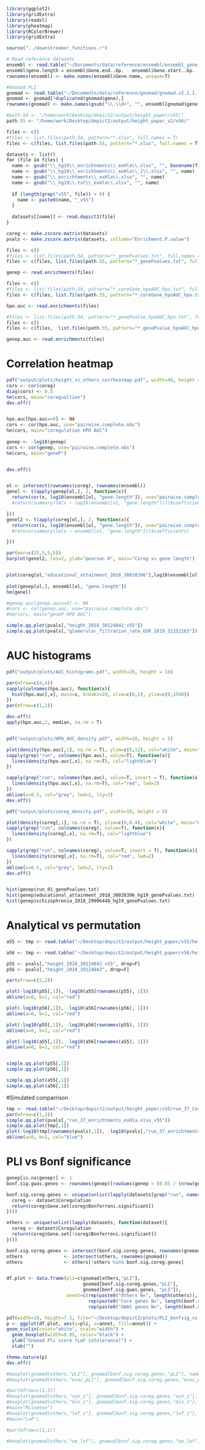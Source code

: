 ```r
library(ggplot2)
library(gridExtra)
library(readxl)
library(pheatmap)
library(RColorBrewer)
library(gridExtra)

source("../downstreamer_functions.r")

# Read reference datasets
ensembl <- read.table("~/Documents/data/reference/ensembl/ensembl_gene_position_b37_biotype.txt",sep="\t", header=T, row.names = 1, stringsAsFactors = F)
ensembl$gene.length = ensembl$Gene.end..bp. - ensembl$Gene.start..bp.
rownames(ensembl) <- make.names(ensembl$Gene.name, unique=T)

#Gnomad PLI
gnomad <- read.table("~/Documents/data/reference/gnomad/gnomad.v2.1.1.lof_metrics.by_gene.txt",sep="\t", header=T, stringsAsFactors = F)
gnomad <- gnomad[!duplicated(gnomad$gene),]
rownames(gnomad) <- make.names(gsub("\\.\\d+", "", ensembl[gnomad$gene, ]$Gene.stable.ID.version), unique=T)

#path.54 <- "/home/work/Desktop/depict2/output/height_paper/v55/"
path.55 <- "/home/work/Desktop/depict2/output/height_paper_v2/v56/"

files <- c()
#files <- list.files(path.54, pattern="*.xlsx", full.names = T)
files <- c(files, list.files(path.55, pattern="*.xlsx", full.names = T))

datasets <- list()
for (file in files) {
  name <- gsub("\\_hg19\\_enrichtments\\_exHla\\.xlsx", "", basename(file))
  name <- gsub("\\_hg19\\_enrichtments\\_exHla\\_1\\.xlsx", "", name)
  name <- gsub("\\_enrichtments\\_exHla\\.xlsx", "", name)
  name <- gsub("\\_hg19\\.txt\\_exHla\\.xlsx", "", name)
  
  if (length(grep("v55", file)) > 0) {
    name <- paste0(name, "_v55")
  }
  
  datasets[[name]] <- read.depict2(file)
}

coreg <- make.zscore.matrix(datasets)
pvals <- make.zscore.matrix(datasets, collumn="Enrichment.P.value")

files <- c()
#files <- list.files(path.54, pattern="*_genePvalues.txt", full.names = T)
files <- c(files, list.files(path.55, pattern="*_genePvalues.txt", full.names = T))

genep <- read.enrichments(files)

files <- c()
#files <- list.files(path.54, pattern="*_coreGene_hpoAUC_hpo.txt", full.names = T)
files <- c(files, list.files(path.55, pattern="*_coreGene_hpoAUC_hpo.txt", full.names = T))

hpo.auc <- read.enrichments(files)

#files <- list.files(path.54, pattern="*_genePvalue_hpoAUC_hpo.txt", full.names = T)
files <- c()
files <- c(files,  list.files(path.55, pattern="*_genePvalue_hpoAUC_hpo.txt", full.names = T))

genep.auc <- read.enrichments(files)
```

# Correlation heatmap
```r
pdf("output/plots/height_vs_others_corrheatmap.pdf", width=40, height = 40)
cors <- cor(coreg)
diag(cors) <- 0.5
hm(cors, main="coregualtion")
dev.off()


hpo.auc[hpo.auc==0] <- NA
cors <- cor(hpo.auc, use="pairwise.complete.obs")
hm(cors, main="coregulation HPO AUC")
  
genep <- -log10(genep)
cors <- cor(genep, use="pairwise.complete.obs")
hm(cors, main="geneP")


dev.off()


ol <- intersect(rownames(coreg), rownames(ensembl))
genel <- t(apply(genep[ol,], 2, function(x){
  return(cor(x, log10(ensembl[ol, "gene.length"]), use="pairwise.complete.obs"))
  #return(summary(lm(x ~ log10(ensembl[ol, "gene.length"])))$coefficients)

}))
genel2 <- t(apply(coreg[ol,], 2, function(x){
  return(cor(x, log10(ensembl[ol, "gene.length"]), use="pairwise.complete.obs"))
  #return(summary(lm(x ~ ensembl[ol, "gene.length"]))$coefficients)

}))

par(mar=c(25,5,5,5))
barplot(genel2, las=2, ylab="pearson R", main="Coreg vs gene length")


plot(coreg[ol,"educational_attainment_2018_30038396"],log10(ensembl[ol, "gene.length"]))
  
plot(genep[ol,], ensembl[ol, "gene.length"])
hm(genel)

#genep.auc[genep.auc==0] <- NA
#cors <- cor(genep.auc, use="pairwise.complete.obs")
#hm(cors, main="geneP HPO AUC")

simple.qq.plot(pvals[,"height_2018_30124842_v55"])
simple.qq.plot(pvals[,"glomerular_filtration_rate_EUR_2019_31152163"])

```

# AUC histograms
```r
pdf("output/plots/AUC_histograms.pdf", width=20, height = 10)

par(mfrow=c(4,4))
sapply(colnames(hpo.auc), function(x){
  hist(hpo.auc[,x], main=x, breaks=20, xlim=c(0,1), ylim=c(0,1500))
})
par(mfrow=c(1,1))

dev.off()
apply(hpo.auc,2, median, na.rm = T)


pdf("output/plots/HPO_AUC_density.pdf", width=10, height = 5)

plot(density(hpo.auc[,1], na.rm = T), ylim=c(0,12), col="white", main="HPO AUC distribution comparrison")
sapply(grep("run", colnames(hpo.auc), value=T), function(x){
  lines(density(hpo.auc[,x], na.rm=T), col="lightblue")
})

sapply(grep("run", colnames(hpo.auc), value=T, invert = T), function(x){
  lines(density(hpo.auc[,x], na.rm=T), col="red", lwd=2)
})
abline(v=0.5, col="grey", lwd=2, lty=2)
dev.off()

pdf("output/plots/coreg_density.pdf", width=10, height = 5)

plot(density(coreg[,1], na.rm = T), ylim=c(0,0.4), col="white", main="Coreg Z distribution comparrison")
sapply(grep("run", colnames(coreg), value=T), function(x){
  lines(density(coreg[,x], na.rm=T), col="lightblue")
})

sapply(grep("run", colnames(coreg), value=T, invert = T), function(x){
  lines(density(coreg[,x], na.rm=T), col="red", lwd=2)
})
abline(v=0.5, col="grey", lwd=2, lty=2)
dev.off()


hist(genep$run_01_genePvalues.txt)
hist(genep$educational_attainment_2018_30038396_hg19_genePvalues.txt)
hist(genep$schizophrenia_2018_29906448_hg19_genePvalues.txt)

```

# Analytical vs permutation
```r
a55 <- tmp <- read.table("~/Desktop/depict2/output/height_paper/v55/height_Coregulation_Enrichment_analyticalPvalsExHla.txt", row.names=1, header=T)

a56 <- tmp <- read.table("~/Desktop/depict2/output/height_paper/v56/height_Coregulation_Enrichment_analyticalPvalsExHla.txt", row.names=1, header=T)

p55 <- pvals[,"height_2018_30124842_v55", drop=F]
p56 <- pvals[,"height_2018_30124842", drop=F]

par(mfrow=c(2,2))

plot(-log10(p55[,1]), -log10(a55[rownames(p55), 1]))
abline(a=0, b=1, col="red")

plot(-log10(p56[,1]), -log10(a56[rownames(p56), 1]))
abline(a=0, b=1, col="red")

plot(-log10(p55[,1]), -log10(p56[rownames(p55), 1]))
abline(a=0, b=1, col="red")

plot(-log10(a55[,1]), -log10(a56[rownames(a55), 1]))
abline(a=0, b=1, col="red")


simple.qq.plot(p55[,1])
simple.qq.plot(p56[,1])

simple.qq.plot(a55[,1])
simple.qq.plot(a56[,1])
```

#Simulated comparrison
```r
tmp <- read.table("~/Desktop/depict2/output/height_paper/v55/run_37_Coregulation_Enrichment_analyticalPvalsExHla.txt", row.names=1, header=T)
par(mfrow=c(1,3))
simple.qq.plot(pvals[,"run_37_enrichtments_exHla.xlsx_v55"])
simple.qq.plot(tmp[,1])
plot(-log10(tmp[rownames(pvals),1]), -log10(pvals[,"run_37_enrichtments_exHla.xlsx_v55"]))
abline(a=0, b=1, col="blue")
```

# PLI vs Bonf significance
```r
genep[is.na(genep)] <- 1
bonf.sig.gwas.genes <- rownames(genep)[rowSums(genep < (0.05 / (nrow(genep) * ncol(genep)))) >=1]

bonf.sig.coreg.genes <- unique(unlist(lapply(datasets[grep("run", names(datasets), invert=T, value=T)], function(dataset){
  coreg <- dataset$Coregulation
  return(coreg$Gene.set[coreg$Bonferroni.significant])
})))

others <- unique(unlist(lapply(datasets, function(dataset){
  coreg <- dataset$Coregulation
  return(coreg$Gene.set[!coreg$Bonferroni.significant])
})))

bonf.sig.coreg.genes <- intersect(bonf.sig.coreg.genes, rownames(gnomad))
others               <- intersect(others, rownames(gnomad))
others               <- others[!others %in% bonf.sig.coreg.genes]


df.plot <- data.frame(pli=c(gnomad[others,"pLI"],
                            gnomad[bonf.sig.coreg.genes,"pLI"],
                            gnomad[bonf.sig.gwas.genes, "pLI"]),
                      annot=c(rep(paste0("Others N=", length(others)), length(others)), 
                              rep(paste0("Core genes N=", length(bonf.sig.coreg.genes)), length(bonf.sig.coreg.genes)),
                              rep(paste0("GWAS genes N=", length(bonf.sig.gwas.genes)), length(bonf.sig.gwas.genes))))

pdf(width=10, height=7.5, file="~/Desktop/depict2/plots/PLI_bonfsig_vs_rest.pdf")
p <- ggplot(df.plot, aes(y=pli, x=annot, fill=annot)) +
geom_violin(color="white", scale="width") +
  geom_boxplot(width=0.05, color="black") +
  ylab("Gnomad Pli score (LoF intolerance)") +
  xlab("")

theme.nature(p)
dev.off()

#boxplot(gnomad[others,"pLI"], gnomad[bonf.sig.coreg.genes,"pLI"], names=c("~18k others", "164 bonf core genes"), ylab="pLI score")
#boxplot(gnomad[others,"exac_pLI"], gnomad[bonf.sig.coreg.genes,"exac_pLI"], names=c("~18k others", "164 bonf core genes"), ylab="pLI score")

#par(mfrow=c(1,3))
#boxplot(gnomad[others,"syn_z"], gnomad[bonf.sig.coreg.genes,"syn_z"], names=c("~18k others", "164 bonf core genes"), ylab="Z score", main="Synonymous")
#boxplot(gnomad[others,"mis_z"], gnomad[bonf.sig.coreg.genes,"mis_z"], names=c("~18k others", "164 bonf core genes"), ylab="Z score",
#main="Missense")
#boxplot(gnomad[others,"lof_z"], gnomad[bonf.sig.coreg.genes,"lof_z"], names=c("~18k others", "164 bonf core genes"), ylab="Z score",
#main="LoF")

#par(mfrow=c(1,1))

#boxplot(gnomad[others,"oe_lof"], gnomad[bonf.sig.coreg.genes,"oe_lof"], names=c("~18k others", "164 bonf core genes"), ylab="pLI score")
```





